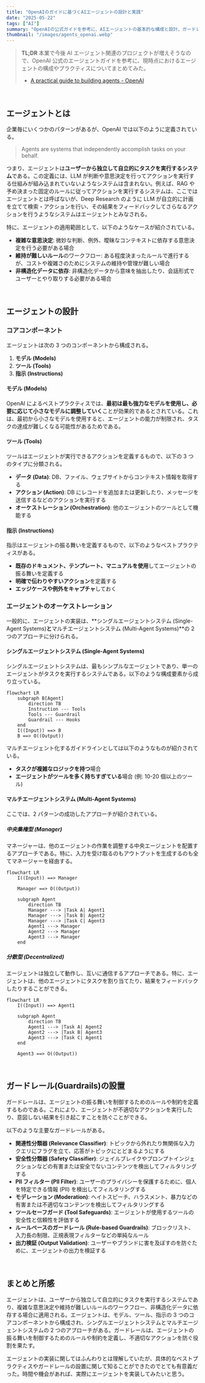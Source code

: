```yaml
---
title: "OpenAIのガイドに基づくAIエージェントの設計と実践"
date: "2025-05-22"
tags: ["AI"]
summary: "OpenAIの公式ガイドを参考に、AIエージェントの基本的な構成と設計、ガードレールなどのベストプラクティスについて解説します。"
thumbnail: "/images/agents_openai.webp"
---
```


> **TL;DR**
> 本業で今後 AI エージェント関連のプロジェクトが増えそうなので、OpenAI 公式のエージェントガイドを参考に、現時点におけるエージェントの構成やプラクティスについてまとめてみた。
>
> - [A practical guide to building agents - OpenAI](https://cdn.openai.com/business-guides-and-resources/a-practical-guide-to-building-agents.pdf)

<br />

## エージェントとは

企業毎にいくつかのパターンがあるが、OpenAI では以下のように定義されている。

> Agents are systems that independently accomplish tasks on your behalf.

つまり、エージェントは**ユーザーから独立して自立的にタスクを実行するシステム**である。この定義には、LLM が判断や意思決定を行ってアクションを実行する仕組みが組み込まれていないようなシステムは含まれない。例えば、RAG や予め決まった固定のルールに従ってアクションを実行するシステムは、ここではエージェントとは呼ばないが、Deep Research のように LLM が自立的に計画を立てて検索・アクションを行い、その結果をフィードバックしてさらなるアクションを行うようなシステムはエージェントとみなされる。

特に、エージェントの適用範囲として、以下のようなケースが紹介されている。

- **複雑な意思決定**: 微妙な判断、例外、曖昧なコンテキストに依存する意思決定を行う必要がある場合
- **維持が難しいルール**のワークフロー: ある程度決まったルールで進行するが、コストや複雑さのためにシステムの維持や管理が難しい場合
- **非構造化データに依存**: 非構造化データから意味を抽出したり、会話形式でユーザーとやり取りする必要がある場合

<br />

## エージェントの設計

### コアコンポーネント

エージェントは次の 3 つのコンポーネントから構成される。

1. **モデル (Models)**
2. **ツール (Tools)**
3. **指示 (Instructions)**

#### モデル (Models)

OpenAI によるベストプラクティスでは、**最初は最も強力なモデルを使用し、必要に応じて小さなモデルに調整していく**ことが効果的であるとされている。これは、最初から小さなモデルを使用すると、エージェントの能力が制限され、タスクの達成が難しくなる可能性があるためである。

#### ツール (Tools)

ツールはエージェントが実行できるアクションを定義するもので、以下の 3 つのタイプに分類される。

- **データ (Data)**: DB、ファイル、ウェブサイトからコンテキスト情報を取得する
- **アクション (Action)**: DB にレコードを追加または更新したり、メッセージを送信するなどのアクションを実行する
- **オーケストレーション (Orchestration)**: 他のエージェントのツールとして機能する

#### 指示 (Instructions)

指示はエージェントの振る舞いを定義するもので、以下のようなベストプラクティスがある。

- **既存のドキュメント、テンプレート、マニュアルを使用**してエージェントの振る舞いを定義する
- **明確で伝わりやすいアクション**を定義する
- **エッジケースや例外をキャプチャ**しておく

### エージェントのオーケストレーション

一般的に、エージェントの実装は、**シングルエージェントシステム (Single-Agent Systems)**と**マルチエージェントシステム (Multi-Agent Systems)**の 2 つのアプローチに分けられる。

#### シングルエージェントシステム (Single-Agent Systems)

シングルエージェントシステムは、最もシンプルなエージェントであり、単一のエージェントがタスクを実行するシステムである。以下のような構成要素から成り立っている。

```mermaid
flowchart LR
    subgraph B[Agent]
        direction TB
        Instruction --- Tools
        Tools --- Guardrail
        Guardrail --- Hooks
    end
    I((Input)) ==> B
    B ==> O((Output))
```

マルチエージェント化するガイドラインとしては以下のようなものが紹介されている。

- **タスクが複雑なロジックを持つ**場合
- **エージェントがツールを多く持ちすぎている**場合 (例: 10-20 個以上のツール)

#### マルチエージェントシステム (Multi-Agent Systems)

ここでは、2 パターンの成功したアプローチが紹介されている。

##### 中央集権型 (Manager)

マネージャーは、他のエージェントの作業を調整する中央エージェントを配置するアプローチである。特に、入力を受け取るのもアウトプットを生成するのも全てマネージャーを経由する。

```mermaid
flowchart LR
    I((Input)) ==> Manager

    Manager ==> O((Output))

    subgraph Agent
        direction TB
        Manager ---> |Task A| Agent1
        Manager ---> |Task B| Agent2
        Manager ---> |Task C| Agent3
        Agent1 ---> Manager
        Agent2 ---> Manager
        Agent3 ---> Manager
    end
```

##### 分散型 (Decentralized)

エージェントは独立して動作し、互いに通信するアプローチである。特に、エージェントは、他のエージェントにタスクを割り当てたり、結果をフィードバックしたりすることができる。

```mermaid
flowchart LR
    I((Input)) ==> Agent1

    subgraph Agent
        direction TB
        Agent1 ---> |Task A| Agent2
        Agent2 ---> |Task B| Agent3
        Agent3 ---> |Task C| Agent1
    end

    Agent3 ==> O((Output))
```

<br />

## ガードレール(Guardrails)の設置

ガードレールは、エージェントの振る舞いを制御するためのルールや制約を定義するものである。これにより、エージェントが不適切なアクションを実行したり、意図しない結果を引き起こすことを防ぐことができる。

以下のような主要なガードレールがある。

- **関連性分類器 (Relevance Classifier)**: トピックから外れたり無関係な入力クエリにフラグを立て、応答がトピックにとどまるようにする
- **安全性分類器 (Safety Classifier)**: ジェイルブレイクやプロンプトインジェクションなどの有害または安全でないコンテンツを検出してフィルタリングする
- **PII フィルター (PII Filter)**: ユーザーのプライバシーを保護するために、個人を特定できる情報 (PII) を検出してフィルタリングする
- **モデレーション (Moderation)**: ヘイトスピーチ、ハラスメント、暴力などの有害または不適切なコンテンツを検出してフィルタリングする
- **ツールセーフガード (Tool Safeguards)**: エージェントが使用するツールの安全性と信頼性を評価する
- **ルールベースのガードレール (Rule-based Guardrails)**: ブロックリスト、入力長の制限、正規表現フィルターなどの単純なルール
- **出力検証 (Output Validation)**: ユーザーやブランドに害を及ぼすのを防ぐために、エージェントの出力を検証する

<br />

## まとめと所感

エージェントは、ユーザーから独立して自立的にタスクを実行するシステムであり、複雑な意思決定や維持が難しいルールのワークフロー、非構造化データに依存する場合に適用される。エージェントは、モデル、ツール、指示の 3 つのコアコンポーネントから構成され、シングルエージェントシステムとマルチエージェントシステムの 2 つのアプローチがある。ガードレールは、エージェントの振る舞いを制御するためのルールや制約を定義し、不適切なアクションを防ぐ役割を果たす。

エージェントの実装に関してはふんわりとは理解していたが、具体的なベストプラクティスやガードレールの設置に関して知ることができたのでとても有意義だった。時間や機会があれば、実際にエージェントを実装してみたいと思う。
